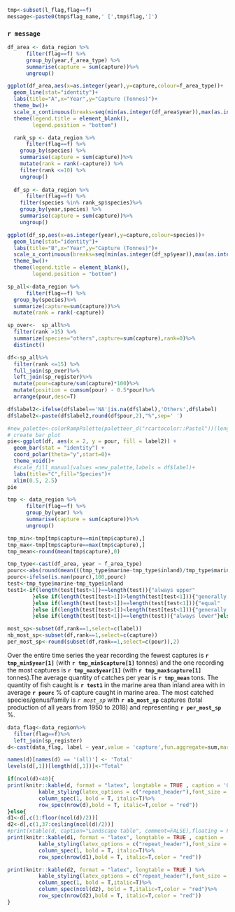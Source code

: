 ```r
tmp<-subset(l_flag,flag==f)
message<-paste0(tmp$flag_name,' [',tmp$flag,']')
```
### `r message`


```r

df_area <- data_region %>%
      filter(flag==f) %>%
      group_by(year,f_area_type) %>% 
      summarise(capture = sum(capture))%>%
      ungroup()

ggplot(df_area,aes(x=as.integer(year),y=capture,colour=f_area_type))+
  geom_line(stat="identity")+
  labs(title="A",x="Year",y="Capture (Tonnes)")+
  theme_bw()+
  scale_x_continuous(breaks=seq(min(as.integer(df_area$year)),max(as.integer(df_area$year)),10))+
  theme(legend.title = element_blank(),
        legend.position = "bottom")

  rank_sp <- data_region %>%
      filter(flag==f) %>%
    group_by(species) %>% 
    summarise(capture = sum(capture))%>%
    mutate(rank = rank(-capture)) %>%
    filter(rank <=10) %>%
    ungroup()
  
  df_sp <- data_region %>%
      filter(flag==f) %>%
    filter(species %in% rank_sp$species)%>%
    group_by(year,species) %>% 
    summarise(capture = sum(capture))%>%
    ungroup()

ggplot(df_sp,aes(x=as.integer(year),y=capture,colour=species))+
  geom_line(stat="identity")+
  labs(title="B",x="Year",y="Capture (Tonnes)")+
  scale_x_continuous(breaks=seq(min(as.integer(df_sp$year)),max(as.integer(df_sp$year)),10))+
  theme_bw()+
  theme(legend.title = element_blank(),
        legend.position = "bottom")

sp_all<-data_region %>%
      filter(flag==f) %>%
  group_by(species)%>%
  summarize(capture=sum(capture))%>%
  mutate(rank = rank(-capture))

sp_over<-  sp_all%>%
  filter(rank >15) %>%
  summarize(species="others",capture=sum(capture),rank=0)%>%
  distinct()

df<-sp_all%>%
  filter(rank <=15) %>%
  full_join(sp_over)%>%
  left_join(sp_register)%>%
  mutate(pour=capture/sum(capture)*100)%>%
  mutate(position = cumsum(pour) - 0.5*pour)%>%
  arrange(pour,desc=T)

df$label2<-ifelse(df$label=='NA'|is.na(df$label),'Others',df$label)
df$label2<-paste(df$label2,round(df$pour,2),"%",sep=' ')

#new_palette<-colorRampPalette(paletteer_d("rcartocolor::Pastel"))(length(unique(df$label)))
# create bar plot
pie<-ggplot(df, aes(x = 2, y = pour, fill = label2)) +
  geom_bar(stat = "identity") +
  coord_polar(theta="y",start=0)+
  theme_void()+
  #scale_fill_manual(values =new_palette,labels = df$label)+
  labs(title="C",fill="Species")+
  xlim(0.5, 2.5)
pie

tmp <- data_region %>%
      filter(flag==f) %>%
      group_by(year) %>% 
      summarise(capture = sum(capture))%>%
      ungroup()

tmp_min<-tmp[tmp$capture==min(tmp$capture),]
tmp_max<-tmp[tmp$capture==max(tmp$capture),]
tmp_mean<-round(mean(tmp$capture),0)

tmp_type<-cast(df_area, year ~ f_area_type)
pourc<-abs(round(mean(((tmp_type$marine-tmp_type$inland)/tmp_type$marine)*100),2))
pourc<-ifelse(is.nan(pourc),100,pourc)
test<-tmp_type$marine-tmp_type$inland
test1<-if(length(test[test>1])==length(test)){"always upper"
        }else if(length(test[test>1])>length(test[test<1])){"generally upper"
        }else if(length(test[test>1])==length(test[test<1])){"equal"
        }else if(length(test[test>1])<length(test[test<1])){"generally lower"
        }else if(length(test[test<1])==length(test)){"always lower"}else{"ERROR"}

most_sp<-subset(df,rank==1,select=c(label))
nb_most_sp<-subset(df,rank==1,select=c(capture))
per_most_sp<-round(subset(df,rank==1,select=c(pour)),2)
```

Over the entire time series the year recording the fewest captures is **`r tmp_min$year[1]`** (with **`r tmp_min$capture[1]`** tonnes) and the one recording the most captures is **`r tmp_max$year[1]`** (with **`r tmp_max$capture[1]`** tonnes).The average quantity of catches per year is **`r tmp_mean`** tons.
The quantity of fish caught is **`r test1`** in the marine area than inland area with in average **`r pourc`** % of capture caught in marine area. The most catched species/genus/family is *`r most_sp`* with **`r nb_most_sp`** captures (total production of all years from 1950 to 2018) and representing **`r per_most_sp`** %. 

\newpage
\blandscape

```r

data_flag<-data_region%>%
  filter(flag==f)%>%
  left_join(sp_register)
d<-cast(data_flag, label ~ year,value = 'capture',fun.aggregate=sum,margins=TRUE)

names(d)[names(d) == '(all)'] <- 'Total'
levels(d[,1])[length(d[,1])]<-"Total"

if(ncol(d)<40){
print(knitr::kable(d, format = "latex", longtable = TRUE , caption = 'Global repartition of fisheries captures (in tonnes) in by species and by year') %>%
          kable_styling(latex_options = c("repeat_header"),font_size = 3,full_width = F) %>%
          column_spec(1, bold = T, italic=T)%>%
          row_spec(nrow(d),bold = T, italic=T,color = "red"))
}else{
d1<-d[,c(1:floor(ncol(d)/2))]
d2<-d[,c(1,37:ceiling(ncol(d)/2))]
#print(xtable(d, caption="Landscape table", comment=FALSE),floating = FALSE)
print(knitr::kable(d1, format = "latex", longtable = TRUE , caption = 'Global repartition of fisheries captures (in tonnes) in by species and by year') %>%
          kable_styling(latex_options = c("repeat_header"),font_size = 3,full_width = T) %>%
          column_spec(1, bold = T, italic=T)%>%
          row_spec(nrow(d1),bold = T, italic=T,color = "red"))

print(knitr::kable(d2, format = "latex", longtable = TRUE ) %>%
          kable_styling(latex_options = c("repeat_header"),font_size = 3,full_width = T)%>%
          column_spec(1, bold = T,italic=T)%>%
          column_spec(ncol(d2), bold = T,italic=T,color = "red")%>%
          row_spec(nrow(d2),bold = T, italic=T,color = "red"))
}
```
\elandscape
